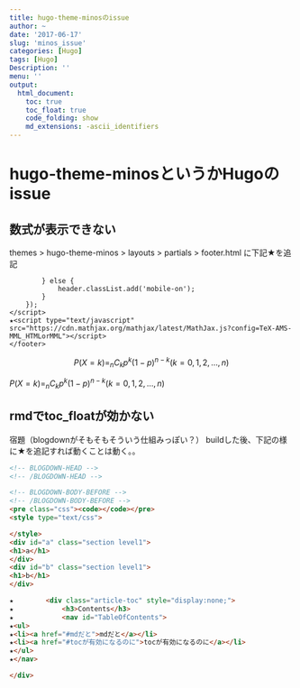 ```yaml
---
title: hugo-theme-minosのissue
author: ~
date: '2017-06-17'
slug: 'minos_issue'
categories: [Hugo]
tags: [Hugo]
Description: ''
menu: ''
output:
  html_document:
    toc: true
    toc_float: true
    code_folding: show
    md_extensions: -ascii_identifiers
---
```


# hugo-theme-minosというかHugoのissue
## 数式が表示できない
themes > hugo-theme-minos > layouts > partials > footer.html
に下記★を追記

            } else {
                header.classList.add('mobile-on');
            }
        });
    </script>
    ★<script type="text/javascript" src="https://cdn.mathjax.org/mathjax/latest/MathJax.js?config=TeX-AMS-MML_HTMLorMML"></script>
    </footer>

$$
P(X=k)=_{n}C_{k}p^k(1-p)^{n-k} (k=0,1,2,…,n)
$$

$P(X=k)=_{n}C_{k}p^k(1-p)^{n-k} (k=0,1,2,…,n)$

## rmdでtoc_floatが効かない
宿題（blogdownがそもそもそういう仕組みっぽい？）
buildした後、下記の様に★を追記すれば動くことは動く。。

```html
<!-- BLOGDOWN-HEAD -->
<!-- /BLOGDOWN-HEAD -->

<!-- BLOGDOWN-BODY-BEFORE -->
<!-- /BLOGDOWN-BODY-BEFORE -->
<pre class="css"><code></code></pre>
<style type="text/css">

</style>
<div id="a" class="section level1">
<h1>a</h1>
</div>
<div id="b" class="section level1">
<h1>b</h1>
</div>

★        <div class="article-toc" style="display:none;">
★            <h3>Contents</h3>
★            <nav id="TableOfContents">
★<ul>
★<li><a href="#mdだと">mdだと</a></li>
★<li><a href="#tocが有効になるのに">tocが有効になるのに</a></li>
★</ul>
★</nav>

</div>
```